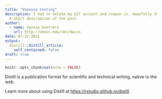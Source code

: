 ```yaml
---
title: "Vanessa testing"
description: I had to delete my GIT account and reopen it. Hopefully this works.
  A short description of the post.
author:
  - name: Vanssa Guerrero
    url: http://umass.edu/sbs/dacss
date: 07-22-2021
output:
  distill::distill_article:
    self_contained: false
draft: true
---
```



```r
knitr::opts_chunk$set(echo = FALSE)
```

Distill is a publication format for scientific and technical writing, native to the web.

Learn more about using Distill at <https://rstudio.github.io/distill>.


